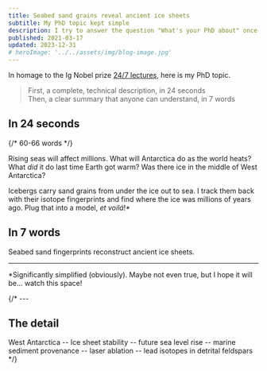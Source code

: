 ```yaml
---
title: Seabed sand grains reveal ancient ice sheets
subtitle: My PhD topic kept simple
description: I try to answer the question "What's your PhD about" once and for all (and try to keep it short).
published: 2021-03-17
updated: 2023-12-31
# heroImage: '../../assets/img/blog-image.jpg'
---
```


In homage to the Ig Nobel prize [24/7 lectures](https://improbable.com/ig/24-7-2/), here is my PhD topic.

> First, a complete, technical description, in 24 seconds\
> Then, a clear summary that anyone can understand, in 7 words

## In 24 seconds

{/* 60-66 words */}

Rising seas will affect millions. What will Antarctica do as the world heats? What *did* it do last time Earth got warm? Was there ice in the middle of West Antarctica?

Icebergs carry sand grains from under the ice out to sea. I track them back with their isotope fingerprints and find where the ice was millions of years ago. Plug that into a model, *et voilá*!*

## In 7 words

Seabed sand fingerprints reconstruct ancient ice sheets.

---

*Significantly simplified (obviously). Maybe not even true, but I hope it will be... watch this space!

{/* ---

## The detail

West Antarctica -- Ice sheet stability -- future sea level rise -- marine sediment provenance -- laser ablation -- lead isotopes in detrital feldspars */}
